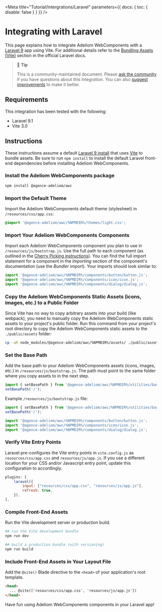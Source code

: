 
<Meta title="Tutorial/Intergrations/Laravel" parameters={{ docs: { toc: { disable: false } } }} />

# Integrating with Laravel

This page explains how to integrate Adeliom WebComponents with a [Laravel 9](https://laravel.com) app using Vite. For additional details refer to the [Bundling Assets (Vite)](https://laravel.com/docs/9.x/vite) section in the official Laravel docs.

> 📘 **Tip**
>
> This is a community-maintained document. Please [ask the community](/resources/community) if you have questions about this integration. You can also [suggest improvements](https://github.com/agence-adeliom/adeliom-webcomponents/blob/main/docs/tutorials/integrating-with-laravel.md) to make it better.

## Requirements

This integration has been tested with the following:

- Laravel 9.1
- Vite 3.0

## Instructions

These instructions assume a default [Laravel 9 install](https://laravel.com/docs/9.x/installation) that uses [Vite](https://vitejs.dev/) to bundle assets.
Be sure to run `npm install` to install the default Laravel front-end dependencies before installing Adeliom WebComponents.

### Install the Adeliom WebComponents package

```bash
npm install @agence-adeliom/awc
```

### Import the Default Theme

Import the Adeliom WebComponents default theme (stylesheet) in `/resources/css/app.css`:

```css
@import '@agence-adeliom/awc/%NPMDIR%/themes/light.css';
```

### Import Your Adeliom WebComponents Components

Import each Adeliom WebComponents component you plan to use in `/resources/js/bootstrap.js`. Use the full path to each component (as outlined in the [Cherry Picking instructions](https://webcomponents.adeliom.io/docs/getting-started-installation--documentation#cherry-picking)). You can find the full import statement for a component in the _Importing_ section of the component's documentation (use the _Bundler_ import). Your imports should look similar to:

```js
import '@agence-adeliom/awc/%NPMDIR%/components/button/button.js';
import '@agence-adeliom/awc/%NPMDIR%/components/icon/icon.js';
import '@agence-adeliom/awc/%NPMDIR%/components/dialog/dialog.js';
```

### Copy the Adeliom WebComponents Static Assets (icons, images, etc.) to a Public Folder

Since Vite has no way to copy arbitrary assets into your build (like webpack), you need to manually copy the Adeliom WebComponents static assets to your project's public folder. Run this command from your project's root directory to copy the Adeliom WebComponents static assets to the `./public/assets` folder:

```sh
cp -aR node_modules/@agence-adeliom/awc/%NPMDIR%/assets/ ./public/assets
```

### Set the Base Path

Add the base path to your Adeliom WebComponents assets (icons, images, etc.) in `/resources/js/bootstrap.js`. The path must point to the same folder where you copy assets to in the next step.

```js
import { setBasePath } from '@agence-adeliom/awc/%NPMDIR%/utilities/base-path.js';
setBasePath('/');
```

Example `/resources/js/bootstrap.js` file:

```js
import { setBasePath } from '@agence-adeliom/awc/%NPMDIR%/utilities/base-path.js';
setBasePath('/');

import '@agence-adeliom/awc/%NPMDIR%/components/button/button.js';
import '@agence-adeliom/awc/%NPMDIR%/components/icon/icon.js';
import '@agence-adeliom/awc/%NPMDIR%/components/dialog/dialog.js';
```

### Verify Vite Entry Points

Laravel pre-configures the Vite entry points in `vite.config.js` as `resources/css/app.css` and `resources/js/app.js`. If you use a different location for your CSS and/or Javascript entry point, update this configuration to accordingly.

```js
plugins: [
    laravel({
        input: ["resources/css/app.css", "resources/js/app.js"],
        refresh: true,
    }),
],
```

### Compile Front-End Assets

Run the Vite development server or production build.

```bash
## run the Vite development bundle
npm run dev

## build a production bundle (with versioning)
npm run build
```

### Include Front-End Assets in Your Layout File

Add the `@vite()` Blade directive to the `<head>` of your application's root template.

```html
<head>
  ... @vite(['resources/css/app.css', 'resources/js/app.js'])
</head>
```

Have fun using Adeliom WebComponents components in your Laravel app!
